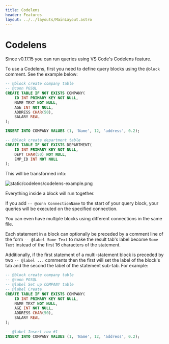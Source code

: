 ```yaml
---
title: Codelens
header: Features
layout: ../../layouts/MainLayout.astro
---
```


# Codelens

Since v0.17.15 you can run queries using VS Code's Codelens feature.

To use a Codelens, first you need to define query blocks using the `@block` comment. See the example below:

```sql
-- @block create company table
-- @conn PGSQL
CREATE TABLE IF NOT EXISTS COMPANY(
    ID INT PRIMARY KEY NOT NULL,
    NAME TEXT NOT NULL,
    AGE INT NOT NULL,
    ADDRESS CHAR(50),
    SALARY REAL
);

INSERT INTO COMPANY VALUES (1, 'Name', 12, 'address', 0.2);

-- @block create department table
CREATE TABLE IF NOT EXISTS DEPARTMENT(
    ID INT PRIMARY KEY NOT NULL,
    DEPT CHAR(50) NOT NULL,
    EMP_ID INT NOT NULL
);
```

This will be transformed into:

![static/codelens/codelens-example.png](https://raw.githubusercontent.com/mtxr/vscode-sqltools/master/static/codelens/codelens-example.png)

Everything inside a block will run together.

If you add `-- @conn ConnectionName` to the start of your query block, your queries will be executed on the specified connection.

You can even have multiple blocks using different connections in the same file.

Each statement in a block can optionally be preceded by a comment line of the form `-- @label Some Text` to make the result tab's label become `Some Text` instead of the first 16 characters of the statement.

Additionally, if the first statement of a multi-statement block is preceded by two `-- @label ...` comments then the first will set the label of the block's tab and the second the label of the statement sub-tab. For example:

```sql
-- @block create company table
-- @conn PGSQL
-- @label Set up COMPANY table
-- @label Create
CREATE TABLE IF NOT EXISTS COMPANY(
    ID INT PRIMARY KEY NOT NULL,
    NAME TEXT NOT NULL,
    AGE INT NOT NULL,
    ADDRESS CHAR(50),
    SALARY REAL
);

-- @label Insert row #1
INSERT INTO COMPANY VALUES (1, 'Name', 12, 'address', 0.2);
```
